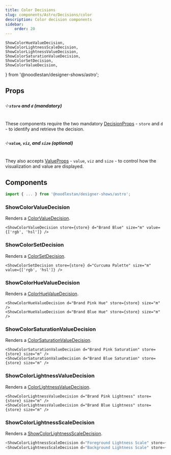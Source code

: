 ```yaml
---
title: Color Decisions
slug: components/Astro/Decisions/color
description: Color decision components
sidebar:
    order: 20
---
```


    ShowColorHueValueDecision,
    ShowColorLightnessScaleDecision,
    ShowColorLightnessValueDecision,
    ShowColorSaturationValueDecision,
    ShowColorSetDecision,
    ShowColorValueDecision,
} from '@noodlestan/designer-shows/astro';



## Props

##### ༶ `store` and `d` (mandatory)

These components require the two mandatory [DecisionProps](/components/Astro/Props) - `store`
and `d` - to identify and retrieve the decision.

##### ༶ `value`, `viz`, and `size` (optional)

They also accepts [ValueProps](/components/Astro/Props#valueprops) - `value`,
`viz` and `size` - to control how the visualization and value are displayed.

## Components

```ts
import { ... } from '@noodlestan/designer-shows/astro';
```

### ShowColorValueDecision

Renders a [ColorValueDecision](/decision-models/color-value).

```mdx
<ShowColorValueDecision store={store} d="Brand Blue" size="m" value={['rgb', 'hsl']} />
```

<CardGrid>
    <ShowColorValueDecision store={store} d="Brand Blue" size="m" value={['rgb', 'hsl']} />
</CardGrid>

### ShowColorSetDecision

Renders a [ColorSetDecision](/decision-models/color-set).

```mdx
<ShowColorSetDecision store={store} d="Curcuma Palette" size="m" value={['rgb', 'hsl']} />
```

<CardGrid>
    <ShowColorSetDecision store={store} d="Curcuma Palette" size="m" value={['rgb', 'hsl']} />
</CardGrid>

### ShowColorHueValueDecision

Renders a [ColorHueValueDecision](/decision-models/color-hue-value).

```mdx
<ShowColorHueValueDecision d="Brand Pink Hue" store={store} size="m" />
<ShowColorHueValueDecision d="Brand Blue Hue" store={store} size="m" />
```

<CardGrid>
    <ShowColorHueValueDecision d="Brand Pink Hue" store={store} size="m" />
    <ShowColorHueValueDecision d="Brand Blue Hue" store={store} size="m" />
</CardGrid>

### ShowColorSaturationValueDecision

Renders a [ColorSaturationValueDecision](/decision-models/color-saturation-value).

```mdx
<ShowColorSaturationValueDecision d="Brand Pink Saturation" store={store} size="m" />
<ShowColorSaturationValueDecision d="Brand Blue Saturation" store={store} size="m" />
```

<CardGrid>
    <ShowColorSaturationValueDecision d="Brand Pink Saturation" store={store} size="m" />
    <ShowColorSaturationValueDecision d="Brand Blue Saturation" store={store} size="m" />
</CardGrid>

### ShowColorLightnessValueDecision

Renders a [ColorLightnessValueDecision](/decision-models/color-lightness-value).

```mdx
<ShowColorLightnessValueDecision d="Brand Pink Lightness" store={store} size="m" />
<ShowColorLightnessValueDecision d="Brand Blue Lightness" store={store} size="m" />
```

<CardGrid>
    <ShowColorLightnessValueDecision d="Brand Pink Lightness" store={store} size="m" />
    <ShowColorLightnessValueDecision d="Brand Blue Lightness" store={store} size="m" />
</CardGrid>

### ShowColorLightnessScaleDecision

Renders a [ShowColorLightnessScaleDecision](/decision-models/color-lightness-scale).

```ts
<ShowColorLightnessScaleDecision d="Foreground Lightness Scale" store={store} size="m" />
<ShowColorLightnessScaleDecision d="Background Lightness Scale" store={store} size="m" />
```

<CardGrid>
    <ShowColorLightnessScaleDecision d="Foreground Lightness Scale" store={store} size="m" />
    <ShowColorLightnessScaleDecision d="Background Lightness Scale" store={store} size="m" />
</CardGrid>
